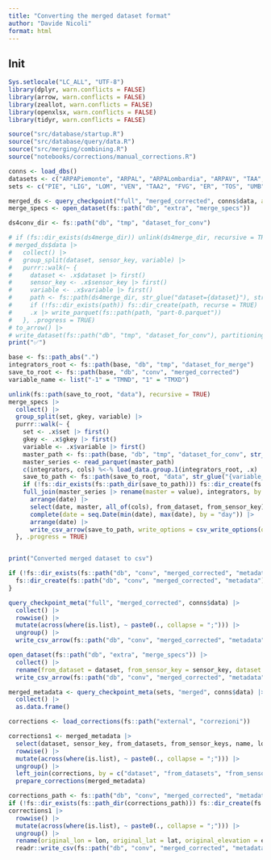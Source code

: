 ```yaml
---
title: "Converting the merged dataset format"
author: "Davide Nicoli"
format: html
---
```


## Init
```r
Sys.setlocale("LC_ALL", "UTF-8")
library(dplyr, warn.conflicts = FALSE)
library(arrow, warn.conflicts = FALSE)
library(zeallot, warn.conflicts = FALSE)
library(openxlsx, warn.conflicts = FALSE)
library(tidyr, warn.conflicts = FALSE)

source("src/database/startup.R")
source("src/database/query/data.R")
source("src/merging/combining.R")
source("notebooks/corrections/manual_corrections.R")

conns <- load_dbs()
datasets <- c("ARPAPiemonte", "ARPAL", "ARPALombardia", "ARPAV", "TAA", "ARPAFVG", "Dext3r", "SIRToscana", "ARPAUmbria", "ARPAM", "SCIA", "ISAC")
sets <- c("PIE", "LIG", "LOM", "VEN", "TAA2", "FVG", "ER", "TOS", "UMB", "MAR", "VDA")
```

```r
merged_ds <- query_checkpoint("full", "merged_corrected", conns$data, all_stations = FALSE)
merge_specs <- open_dataset(fs::path("db", "extra", "merge_specs"))
```


```r
ds4conv_dir <- fs::path("db", "tmp", "dataset_for_conv")

# if (fs::dir_exists(ds4merge_dir)) unlink(ds4merge_dir, recursive = TRUE)
# merged_ds$data |>
#   collect() |>
#   group_split(dataset, sensor_key, variable) |>
#   purrr::walk(~ {
#     dataset <- .x$dataset |> first()
#     sensor_key <- .x$sensor_key |> first()
#     variable <- .x$variable |> first()
#     path <- fs::path(ds4merge_dir, str_glue("dataset={dataset}"), str_glue("sensor_key={sensor_key}"), str_glue("variable={variable}"))
#     if (!fs::dir_exists(path)) fs::dir_create(path, recurse = TRUE)
#     .x |> write_parquet(fs::path(path, "part-0.parquet"))
#   }, .progress = TRUE)
# to_arrow() |>
# write_dataset(fs::path("db", "tmp", "dataset_for_conv"), partitioning = c("dataset", "sensor_key", "variable"))
print("✅")
```

```r
base <- fs::path_abs(".")
integrators_root <- fs::path(base, "db", "tmp", "dataset_for_merge")
save_to_root <- fs::path(base, "db", "conv", "merged_corrected")
variable_name <- list("-1" = "TMND", "1" = "TMXD")

unlink(fs::path(save_to_root, "data"), recursive = TRUE)
merge_specs |>
  collect() |>
  group_split(set, gkey, variable) |>
  purrr::walk(~ {
    set <- .x$set |> first()
    gkey <- .x$gkey |> first()
    variable <- .x$variable |> first()
    master_path <- fs::path(base, "db", "tmp", "dataset_for_conv", str_glue("dataset={set}"), str_glue("sensor_key={gkey}"), str_glue("variable={variable}"), "part-0.parquet")
    master_series <- read_parquet(master_path)
    c(integrators, cols) %<-% load_data.group.1(integrators_root, .x)
    save_to_path <- fs::path(save_to_root, "data", str_glue("{variable_name[[variable]]}_{set}_{gkey}.csv"))
    if (!fs::dir_exists(fs::path_dir(save_to_path))) fs::dir_create(fs::path_dir(save_to_path), recurse = TRUE)
    full_join(master_series |> rename(master = value), integrators, by = "date") |>
      arrange(date) |>
      select(date, master, all_of(cols), from_dataset, from_sensor_key) |>
      complete(date = seq.Date(min(date), max(date), by = "day")) |>
      arrange(date) |>
      write_csv_arrow(save_to_path, write_options = csv_write_options(quoting_style = "AllValid"))
  }, .progress = TRUE)


print("Converted merged dataset to csv")
```


```r
if (!fs::dir_exists(fs::path("db", "conv", "merged_corrected", "metadata"))) {
  fs::dir_create(fs::path("db", "conv", "merged_corrected", "metadata"), recurse = TRUE)
}

query_checkpoint_meta("full", "merged_corrected", conns$data) |>
  collect() |>
  rowwise() |>
  mutate(across(where(is.list), ~ paste0(., collapse = ";"))) |>
  ungroup() |>
  write_csv_arrow(fs::path("db", "conv", "merged_corrected", "metadata", "metadata.csv"), write_options = csv_write_options(quoting_style = "AllValid"))

open_dataset(fs::path("db", "extra", "merge_specs")) |>
  collect() |>
  rename(from_dataset = dataset, from_sensor_key = sensor_key, dataset = set, sensor_key = gkey) |>
  write_csv_arrow(fs::path("db", "conv", "merged_corrected", "metadata", "merge_specs.csv"), write_options = csv_write_options(quoting_style = "AllValid"))
```

```r
merged_metadata <- query_checkpoint_meta(sets, "merged", conns$data) |>
  collect() |>
  as.data.frame()

corrections <- load_corrections(fs::path("external", "correzioni"))

corrections1 <- merged_metadata |>
  select(dataset, sensor_key, from_datasets, from_sensor_keys, name, lon, lat, elevation) |>
  rowwise() |>
  mutate(across(where(is.list), ~ paste0(., collapse = ";"))) |>
  ungroup() |>
  left_join(corrections, by = c("dataset", "from_datasets", "from_sensor_keys"), relationship = "one-to-one") |>
  prepare_corrections(merged_metadata)

corrections_path <- fs::path("db", "conv", "merged_corrected", "metadata", "manual_corrections.csv")
if (!fs::dir_exists(fs::path_dir(corrections_path))) fs::dir_create(fs::path_dir(corrections_path), recurse = TRUE)
corrections1 |>
  rowwise() |>
  mutate(across(where(is.list), ~ paste0(., collapse = ";"))) |>
  ungroup() |>
  rename(original_lon = lon, original_lat = lat, original_elevation = elevation, manual_lon = lon_ok, manual_lat = lat_ok, manual_elevation = ele_ok, manual_name = name_ok, manual_user_code = user_code_ok) |>
  readr::write_csv(fs::path("db", "conv", "merged_corrected", "metadata", "manual_corrections.csv"), na = "")
```

```r
```
